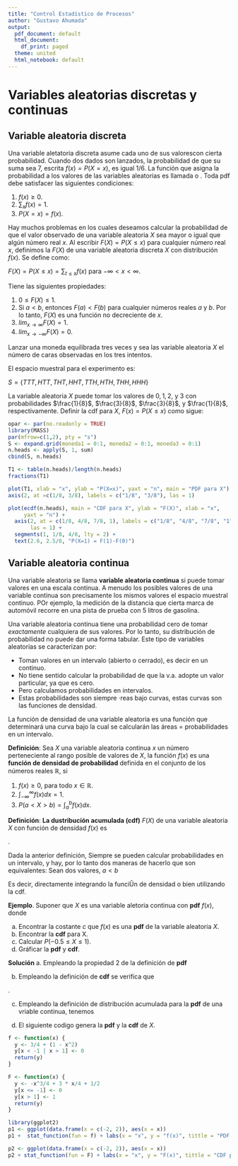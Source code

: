 ```yaml
---
title: "Control Estadístico de Procesos"
author: "Gustavo Ahumada"
output:
  pdf_document: default
  html_document:
    df_print: paged
  theme: united
  html_notebook: default
---
```


# Variables aleatorias discretas y continuas


## Variable aleatoria discreta
Una variable aletatoria discreta asume cada uno de sus valorescon cierta probabilidad. Cuando dos dados son lanzados, la probabilidad de que su suma sea $7$, escrita $f(x)= P(X=x)$, es igual $1/6$. La función que asigna la probabilidad a los valores de las variables aleatorias es llamada \textbf{función de densidad de probabilidad (pdf)} o \textbf{distribución de probabilidad}. Toda pdf debe satisfacer las siguientes condiciones:

1. $f(x)\geq 0$.
2. $\sum_{x}f(x)=1$.
3. $P(X=x)=f(x)$.

Hay muchos problemas en los cuales  deseamos calcular la probabilidad de que el valor observado de una variable aleatoria $X$ sea mayor o igual que algún número real $x$. Al escribir  $F(X)=P(X	\leq x)$ para cualquier número real $x$, definimos la \textbf{distribución acumulada (cdf)} $F(X)$ de una variable aleatoria discreta $X$ con distribución $f(x)$. Se define como:

$F(X)=P(X	\leq x)=\sum_{t\leq x}f(x)$ para $-\infty<x<\infty$.

Tiene las siguientes propiedades:

1. $0\leq F(X)\leq 1$.
2. Si $a<b$, entonces $F(a)<F(b)$ para cualquier números reales $a$ y $b$. Por lo tanto, $F(X)$ es una función no decreciente de $x$.
3. $lim_{x\rightarrow\infty} F(X)=1$.
4. $lim_{x\rightarrow -\infty} F(X)=0$.


\textbf{Ejemplo 1} Lanzar una moneda equilibrada tres veces  y sea las variable aleatoria $X$ el número de caras observadas en los tres intentos. 

\textbf{Solución} El espacio muestral para el experimento es:

$S= \{TTT, HTT, THT, HHT, TTH, HTH, THH, HHH\}$

La variable aleatoria $X$ puede tomar los valores de $0,1,2,$ y $3$ con probabilidades $\frac{1}{8}$, $\frac{3}{8}$, $\frac{3}{8}$, y $\frac{1}{8}$, respectivamente. Definir la cdf para $X$, $F(x)=P(X	\leq x)$ como sigue:

\begin{equation} 
f(n) = \left \{ \begin{matrix} 0 & \mbox{si }x<0,
\\ 1/8 & \mbox{si }0\leq x< 1,
\\ 4/8 & \mbox{si }1\leq x< 2,
\\ 7/8 & \mbox{si }2\leq x< 3,
\\ 1 & \mbox{si }x\ge 3 \end{matrix}\right. \nonumber
\end{equation} 

```r
opar <- par(no.readonly = TRUE)
library(MASS) 
par(mfrow=c(1,2), pty = "s")
S <- expand.grid(moneda1 = 0:1, moneda2 = 0:1, moneda3 = 0:1)
n.heads <- apply(S, 1, sum)
cbind(S, n.heads)
```

```r
T1 <- table(n.heads)/length(n.heads)
fractions(T1)
```


```r
plot(T1, xlab = "x", ylab = "P(X=x)", yaxt = "n", main = "PDF para X") +
axis(2, at =c(1/8, 3/8), labels = c("1/8", "3/8"), las = 1)
```


```r
plot(ecdf(n.heads), main = "CDF para X", ylab = "F(X)", xlab = "x",
     yaxt = "n") + 
  axis(2, at = c(1/8, 4/8, 7/8, 1), labels = c("1/8", "4/8", "7/8", "1"),
       las = 1) +
  segments(1, 1/8, 4/8, lty = 2) +
  text(2.6, 2.5/8, "P(X=1) = F(1)-F(0)") 
```


## Variable aleatoria continua
Una variable aleatoria se llama **variable aleatoria continua** si puede tomar valores en una escala continua. A menudo los posibles valores de una variable continua son precisamente los mismos valores el espacio muestral continuo. POr ejemplo, la medición de la distancia que cierta marca de automóvil recorre en una pista de prueba con 5 litros de gasolina.

Una variable aleatoria continua tiene una probabilidad cero de tomar *exactamente* cualquiera de sus valores. Por lo tanto, su distribución de probabilidad no puede dar una forma tabular. Este tipo de variables aleatorias se caracterizan por:

- Toman valores en un intervalo (abierto o cerrado), es decir en un continuo.
- No tiene sentido calcular la probabilidad de que la v.a. adopte un valor particular, ya que es cero.
- Pero calculamos probabilidades en intervalos.
- Estas probabilidades son siempre ·reas bajo curvas, estas curvas son las funciones de densidad.

La función de densidad de una variable aleatoria es una función que determinará una curva bajo la cual se calcularán las áreas = probabilidades en un intervalo.

**Definición**: Sea $X$ una variable aleatoria continua $x$ un número perteneciente al rango posible de valores de $X$, la función $f(x)$ es una **función de densidad de probabilidad** definida en el conjunto de los números reales $\mathbb{R}$, si

1. $f(x)\ge 0$, para todo $x \in \mathbb{R}$.
2. $\int_{-\infty}^{\infty}f(x)dx=1$.
3. $P(a<X>b)=\int_{a}^{b}f(x)dx$.

**Definición**: **La dustribución acumulada (cdf)** $F(X)$ de una variable aleatoria $X$ con función de densidad $f(x)$ es

 \begin{equation}
 F(x) = P(X\leq x) = \int_{-\infty}^{\infty}f(t)dt \quad para \quad -\infty<x<\infty \nonumber
 \end{equation}.
 
 
 Dada la anterior definición, Siempre se pueden calcular probabilidades en un intervalo, y hay, por lo tanto dos maneras de hacerlo que son equivalentes: Sean dos valores, $a<b$
 
 \begin{equation}
 P(a<X>b)=\int_{a}^{b}f(x)dx \quad para \quad -\infty<x<\infty \nonumber
 \end{equation}
 \begin{equation}
 P(a<X>b)=F_{x}(b)-F_{x}(a) \quad para \quad -\infty<x<\infty \nonumber
 \end{equation}
 
 Es decir, directamente integrando la funciÛn de densidad o bien utilizando la cdf.
 
 
 **Ejemplo**. Suponer que $X$ es una variable aletoria continua con **pdf** $f(x)$, donde
\begin{equation} 
f(x) = \left \{ \begin{matrix} c(1-x^{2}) & \mbox{si}-1<x\leq 1,
\\ 0 & \mbox{en otros casos.}\end{matrix}\right. \nonumber
\end{equation} 
 
a. Encontrar la costante $c$ que $f(x)$ es una **pdf** de la variable aleatoria $X$.
b. Encontrar la **cdf** para X.
c. Calcular $P(-0.5\le X\le 1)$.
d. Gráficar la **pdf** y **cdf**.

**Solución**
a. Empleando la propiedad $2$ de la definición de **pdf** 
\begin{equation}
1 = \int_{-\infty}^{\infty}f(x)dx \nonumber
\end{equation}

\begin{equation} 
\begin{split}
1 & = c\left(x - \frac{x^{3}}{3})\right|_0^1 \\
  & = c\left(1 - \frac{1}{3} - -1 - \frac{-1}{3}  \right) \\
  & = c\left(\frac{2}{3} -\frac{-2}{3}  \right) \\
c & = \frac34 \nonumber
\end{split}
\end{equation}  

b. Empleando la definición de **cdf** se verifica que

\begin{equation}
 F(x) = \left \{\begin{matrix} 0 & \mbox{si }x\le -1,
\\ \int_{-1}^{x} \frac34(1-t^2)dt) = \frac{-x^3}{4}+\frac{3x}{4}+\frac12 & \mbox{si } -1 < x\le 1,
\\ 1 & \mbox{si } x>1. \end{matrix}\right. \nonumber
 \end{equation}.
 
c.  Empleando la definición de distribución acumulada para la **pdf** de una vriable continua, tenemos

\begin{equation} 
\begin{split}
P(-0.5\le X\le 1) & = F(1) - F(-0.5) \\
  & = \left(\frac{-1^3}{4}+\frac{3*1}{4}+\frac{1}{2}\right) - \left(-\frac{-0.5^3}{4}+\frac{3*-0.5}{4}+\frac{1}{2}\right) \\
  & = c\left(\frac{2}{3} -\frac{-2}{3}  \right) \\
c & = \left(\frac{-1}{4}+\frac{3}{4}+\frac{1}{2}\right) - \left(\frac{1}{32}+\frac{-3}{8}+\frac{1}{2}\right) \\
  & = c\left(\frac{2}{3} -\frac{-2}{3}  \right) \\
  & = 1- \frac{5}{32}=\frac{27}{32} = 0.84375  \nonumber
\end{split}
\end{equation}  

d. El siguiente codigo genera la **pdf** y la **cdf** de $X$.
```r
f <- function(x) {
  y <- 3/4 + (1 - x^2)
  y[x < -1 | x > 1] <- 0
  return(y)
}
```

```r
F <- function(x) {
  y <- -x^3/4 + 3 * x/4 + 1/2
  y[x <= -1] <- 0
  y[x > 1] <- 1
  return(y)
}
```

```r
library(ggplot2)
p1 <- ggplot(data.frame(x = c(-2, 2)), aes(x = x)) 
p1 +  stat_function(fun = f) + labs(x = "x", y = "f(x)", tittle = "PDF para X") 

p2 <- ggplot(data.frame(x = c(-2, 2)), aes(x = x))
p2 + stat_function(fun = F) + labs(x = "x", y = "F(x)", tittle = "CDF para X")

```










